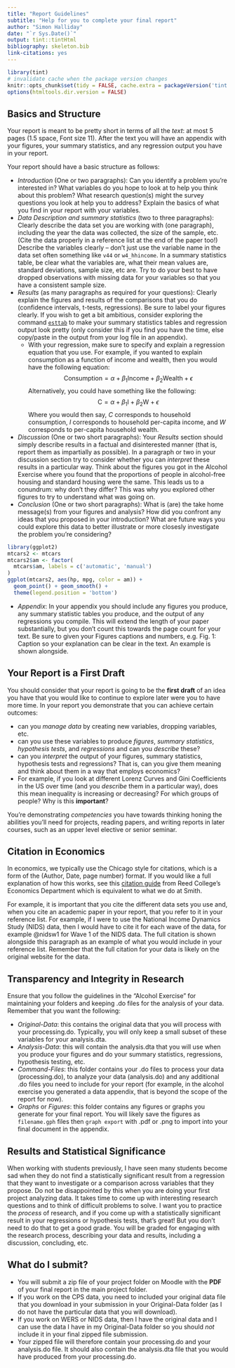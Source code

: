 ```yaml
---
title: "Report Guidelines"
subtitle: "Help for you to complete your final report"
author: "Simon Halliday"
date: "`r Sys.Date()`"
output: tint::tintHtml
bibliography: skeleton.bib
link-citations: yes
---
```


```r
library(tint)
# invalidate cache when the package version changes
knitr::opts_chunk$set(tidy = FALSE, cache.extra = packageVersion('tint'))
options(htmltools.dir.version = FALSE)
```

## Basics and Structure 

Your report is meant to be pretty short in terms of all the *text*: at most 5 pages (1.5 space, Font size 11). After the text you will have an appendix with your figures, your summary statistics, and any regression output you have in your report.  

Your report should have a basic structure as follows: 

- *Introduction* (One or two paragraphs): Can you identify a problem you're interested in? What variables do you hope to look at to help you think about this problem? What research question(s) might the survey questions you look at help you to address? Explain the basics of what you find in your report with your variables.
- *Data Description and summary statistics* (two to three paragraphs): Clearly describe the data set you are working with (one paragraph), including the year the data was collected, the size of the sample, etc. (Cite the data properly in a reference list at the end of the paper too!) Describe the variables clearly – don't just use the variable name in the data set often something like `v44` or `w4_hhincome`. In a summary statistics table, be clear what the variables are, what their mean values are, standard deviations, sample size, etc are. Try to do your best to have dropped observations with missing data for your variables so that you have a consistent sample size. 
- *Results* (as many paragraphs as required for your questions): Clearly explain the figures and results of the comparisons that you do (confidence intervals, t-tests, regressions). Be sure to label your figures clearly. If you wish to get a bit ambitious, consider exploring the command [`esttab`](http://repec.sowi.unibe.ch/stata/estout/esttab.html) to make your summary statistics tables and regression output look pretty (only consider this if you find you have the time, else copy/paste in the output from your log file in an appendix).
    - With your regression, make sure to specify and explain a regression equation that you use. For example, if you wanted to explain consumption as a function of income and wealth, then you would have the following equation: 
    $$\mbox{Consumption} = \alpha + \beta_1\mbox{Income} + \beta_2 \mbox{Wealth} + \epsilon$$
    Alternatively, you could have something like the following: 
    $$\mbox{C} = \alpha + \beta_1\mbox{I} + \beta_2 \mbox{W} + \epsilon$$
    Where you would then say, $C$ corresponds to household consumption, $I$ corresponds to household per-capita income, and $W$ corresponds to per-capita household wealth. 
- *Discussion* (One or two short paragraphs): Your *Results* section should simply describe results in a factual and disinterested manner (that is, report them as impartially as possible). In a paragraph or two in your discussion section try to consider whether you can *interpret* these results in a particular way. Think about the figures you got in the Alcohol Exercise where you found that the proportions of people in alcohol-free housing and standard housing were the same. This leads us to a conundrum: why don't they differ? This was why you explored other figures to try to understand what was going on. 
- *Conclusion* (One or two short paragraphs): What is (are) the take home message(s) from your figures and analysis? How did you confront any ideas that you proposed in your introduction? What are future ways you could explore this data to better illustrate or more closesly investigate the problem you're considering? 
```r
library(ggplot2)
mtcars2 <- mtcars
mtcars2$am <- factor(
  mtcars$am, labels = c('automatic', 'manual')
)
ggplot(mtcars2, aes(hp, mpg, color = am)) +
  geom_point() + geom_smooth() +
  theme(legend.position = 'bottom')
```

- *Appendix*: In your appendix you should include any figures you produce, any summary statistic tables you produce, and the output of any regressions you compile. This will extend the length of your paper substantially, but you don't count this towards the page count for your text. Be sure to given your Figures captions and numbers, e.g. Fig. 1: Caption so your explanation can be clear in the text. An example is shown alongside. 


## Your Report is a First Draft 
You should consider that your report is going to be the **first draft** of an idea you have that you would like to continue to explore later were you to have more time. In your report you  demonstrate that you can achieve certain outcomes: 

- can you *manage data* by creating new variables, dropping variables, etc.
- can you use these variables to produce *figures*, *summary statistics*, *hypothesis tests*, and *regressions* and can you *describe* these?
- can you *interpret* the output of your figures, summary statistics, hypothesis tests and regressions? That is, can you give them meaning and think about them in a way that employs economics? 
- For example, if you look at different Lorenz Curves and Gini Coefficients in the US over time (and you *describe* them in a particular way), does this mean inequality is increasing or decreasing? For which groups of people? Why is this **important**?

You're demonstrating  *competencies* you have towards thinking honing the abilities you'll need for projects, reading papers, and writing reports in later courses, such as an upper level elective or senior seminar. 

## Citation in Economics 
In economics, we typically use the Chicago style for citations, which is a form of the (Author, Date, page number) format. If you would like a full explanation of how this works, see this [citation guide](https://www.reed.edu/economics/resources/econ_citationguide.pdf) from Reed College's Economics Department which is equivalent to what we do at Smith. 

For example, it is important that you cite the different data sets you use and, when you cite an academic paper in your report, that you refer to it in your reference list. For example, if I were to use the National Income Dynamics Study (NIDS) data, then I would have to cite it for each wave of the data, for example @nidsw1 for Wave 1 of the NIDS data. The full citation is shown alongside this paragraph as an example of what you would include in your reference list. Remember that the full citation for your data is likely on the original website for the data. 

## Transparency and Integrity in Research
Ensure that you follow the guidelines in the "Alcohol Exercise" for maintaining your folders and keeping .do files for the analysis of your data. Remember that you want the following: 

- *Original-Data*: this contains the original data that you will process with your processing.do. Typically, you will only keep a small subset of these variables for your analysis.dta.
- *Analysis-Data*: this will contain the analysis.dta that you will use when you produce your figures and do your summary statistics, regressions, hypothesis testing, etc. 
- *Command-Files*: this folder contains your .do files to process your data (processing.do), to analyze your data (analysis.do) and any additional .do files you need to include for your report (for example, in the alcohol exercise you generated a data appendix, that is beyond the scope of the report for now). 
- *Graphs* or *Figures*: this folder contains any figures or graphs you generate for your final report. You will likely save the figures as `filename.gph` files then `graph export` with .pdf or .png to import into your final document in the appendix. 

## Results and Statistical Significance 

When working with students previously, I have seen many students become sad when they do not find a statistically significant result from a regression that they want to investigate or a comparison across variables that they propose. Do not be disappointed by this when you are doing your first project analyzing data. It takes time to come up with interesting research questions and to think of difficult problems to solve. I want you to practice the *process* of research, and if you come up with a statistically significant result in your regressions or hypothesis tests, that's great! But you don't need to do that to get a good grade. You will be graded for engaging with the research process, describing your data and results, including a discussion, concluding, etc. 

## What do I submit? 

- You will submit a zip file of your project folder on Moodle with the **PDF** of your final report in the main project folder. 
- If you work on the CPS data, you need to included your original data file that you download in your submission in your Original-Data folder (as I do not have the particular data that you will download).
- If you work on WERS or NIDS data, then I have the original data and I can use the data I have in my Original-Data folder so you should *not* include it in your final zipped file submission. 
- Your zipped file will therefore contain your processing.do and your analysis.do file. It should also contain the analysis.dta file that you would have produced from your processing.do. 